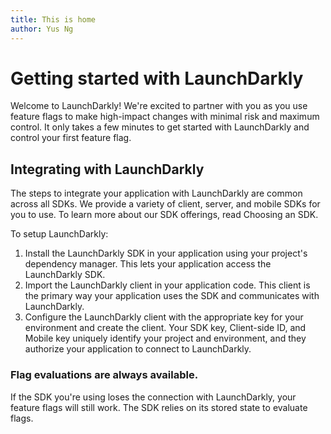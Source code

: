```yaml
---
title: This is home
author: Yus Ng
---
```


# Getting started with LaunchDarkly

<Frontmatter />

Welcome to LaunchDarkly! We're excited to partner with you as you use feature flags to make high-impact changes with minimal risk and maximum control. It only takes a few minutes to get started with LaunchDarkly and control your first feature flag.

## Integrating with LaunchDarkly

The steps to integrate your application with LaunchDarkly are common across all SDKs. We provide a variety of client, server, and mobile SDKs for you to use. To learn more about our SDK offerings, read Choosing an SDK.

<Card />

To setup LaunchDarkly:

1. Install the LaunchDarkly SDK in your application using your project's dependency manager. This lets your application access the LaunchDarkly SDK.
2. Import the LaunchDarkly client in your application code. This client is the primary way your application uses the SDK and communicates with LaunchDarkly.
3. Configure the LaunchDarkly client with the appropriate key for your environment and create the client. Your SDK key, Client-side ID, and Mobile key uniquely identify your project and environment, and they authorize your application to connect to LaunchDarkly.

### Flag evaluations are always available.

If the SDK you're using loses the connection with LaunchDarkly, your feature flags will still work. The SDK relies on its stored state to evaluate flags.